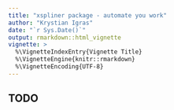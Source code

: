 ```yaml
---
title: "xspliner package - automate you work"
author: "Krystian Igras"
date: "`r Sys.Date()`"
output: rmarkdown::html_vignette
vignette: >
  %\VignetteIndexEntry{Vignette Title}
  %\VignetteEngine{knitr::rmarkdown}
  %\VignetteEncoding{UTF-8}
---
```


## TODO

<!-- ### Is spline transformation always better? -->

<!-- *For qualitative variables only* -->

<!-- When the response function has linear form, approximating it with splines may make the result worse. -->
<!-- `xspline` function offers automatical check if spline approximation is better than linear one, and use it in final model. -->

<!-- You may find two parameters responsible for that: -->
<!-- - `alter` - The list of 'numeric' and 'factor'. When `alter$numeric == 'auto'`, automatically choose whther variable should be transformed with splines -->
<!-- - `compare_stat` - function of `lm` class object. Defines statistic that should be used in decision between spline model and linear one. The function should have attribute `higher`. When the attribute has `"better"` value then the model with higher statistic value is chosen. -->

<!-- You can see the feature in above example: -->
<!-- ```{r message = FALSE} -->
<!-- set.seed(123) -->
<!-- boston_rf <- randomForest(cmedv ~ lstat + ptratio + age, data = boston)  -->
<!-- model_pdp_auto <- xspline( -->
<!--   cmedv ~ -->
<!--     xs(lstat, transition = list(k = 6), effect = list(type = "pdp", grid.resolution = 60)) + -->
<!--     xs(ptratio, transition = list(k = 4), effect = list(type = "pdp", grid.resolution = 40)) + -->
<!--     age, -->
<!--   model = boston_rf, -->
<!--   xs_opts = list(transition = list(alter = "auto")) -->
<!-- ) -->

<!-- # r_squared statistic is used by default -->

<!-- summary(model_pdp_auto) -->
<!-- ``` -->

<!-- Linear approximation was better for `ptratio` response function. -->
